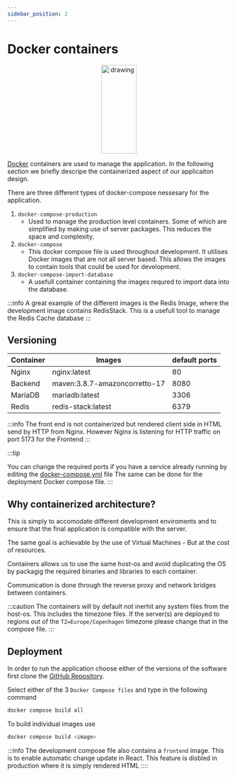 ```yaml
---
sidebar_position: 2
---
```


# Docker containers
<p align="center">
<img src="https://www.docker.com/wp-content/uploads/2022/03/vertical-logo-monochromatic.png" alt="drawing" width="40%" height="200"/>
</p>

[Docker](https://www.docker.com/) containers are used to manage the application. In the following section we briefly descripe the containerized aspect of our applicaiton design.

There are three different types of docker-compose nessesary for the application. 
1. ```docker-compose-production```
    - Used to manage the production level containers. Some of which are simplified by making use of server packages. 
    This reduces the space and complexity. 
2. ```docker-compose```
    - This docker compose file is used throughout development. It utilises Docker images that are not all server based.
    This allows the images to contain tools that could be used for development. 
3. ```docker-compose-import-database``` 
    - A usefull container containing the images requred to import data into the database. 

:::info
A great example of the different images is the Redis Image, where the development image contains RedisStack. 
This is a usefull tool to manage the Redis Cache database
:::

## Versioning

| Container     | Images                                | default ports
|---------------|---------------------------------------|------------------                 
| Nginx         | nginx:latest                          | 80
| Backend       | maven:3.8.7-amazoncorretto-17         | 8080
| MariaDB       | mariadb:latest                        | 3306
| Redis         | redis-stack:latest                    | 6379

:::info
The front end is not containerized but rendered client side in HTML send by HTTP from Nginx. 
However Nginx is listening for HTTP traffic on port 5173 for the Frontend
:::

:::tip

You can change the required ports if you have a service already running by editing the [docker-compose.yml](#) file
The same can be done for the deployment Docker compose file. 
:::

## Why containerized architecture?
This is simply to accomodate different development enviroments and to ensure that the final application is compatible with the server. 

The same goal is achievable by the use of Virtual Machines - But at the cost of resources. 

Containers allows us to use the same host-os and avoid duplicating the OS by packagig the required binaries and libraries to each container. 

Communication is done through the reverse proxy and network bridges between containers. 

:::caution
The containers will by default not inerhit any system files from the host-os. This includes the timezone files. 
If the server(s) are deployed to regions out of the ```TZ=Europe/Copenhagen``` timezone please change that in the compose file. 
:::


## Deployment

In order to run the application choose either of the versions of the software first clone the [GitHub Repository](https://github.com/Open-Leaked/Monorepo).

Select either of the 3 ```Docker Compose files``` and type in the following command

```bash
docker compose build all
```

To build individual images use 
```bash
docker compose build <image>
```
:::info
The development compose file also contains a ```frontend``` image. This is to enable automatic change update in React. 
This feature is disbled in production where it is simply rendered HTML
::::


